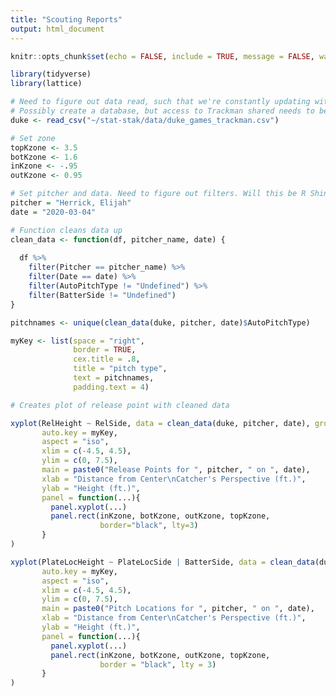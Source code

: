 ```yaml
---
title: "Scouting Reports"
output: html_document
---
```


```r
knitr::opts_chunk$set(echo = FALSE, include = TRUE, message = FALSE, warning = FALSE)
```

```r
library(tidyverse)
library(lattice)
```


```r
# Need to figure out data read, such that we're constantly updating with the Trackman shared 
# Possibly create a database, but access to Trackman shared needs to be constant. 
duke <- read_csv("~/stat-stak/data/duke_games_trackman.csv")
```

```r
# Set zone 
topKzone <- 3.5
botKzone <- 1.6
inKzone <- -.95
outKzone <- 0.95

# Set pitcher and data. Need to figure out filters. Will this be R Shiny?
pitcher = "Herrick, Elijah"
date = "2020-03-04"

# Function cleans data up
clean_data <- function(df, pitcher_name, date) {
  
  df %>% 
    filter(Pitcher == pitcher_name) %>% 
    filter(Date == date) %>% 
    filter(AutoPitchType != "Undefined") %>% 
    filter(BatterSide != "Undefined")
}
```


```r
pitchnames <- unique(clean_data(duke, pitcher, date)$AutoPitchType)

myKey <- list(space = "right",
              border = TRUE,
              cex.title = .8,
              title = "pitch type",
              text = pitchnames,
              padding.text = 4)

# Creates plot of release point with cleaned data

xyplot(RelHeight ~ RelSide, data = clean_data(duke, pitcher, date), groups = AutoPitchType,
       auto.key = myKey,
       aspect = "iso",
       xlim = c(-4.5, 4.5),
       ylim = c(0, 7.5),
       main = paste0("Release Points for ", pitcher, " on ", date), 
       xlab = "Distance from Center\nCatcher's Perspective (ft.)",
       ylab = "Height (ft.)",
       panel = function(...){
         panel.xyplot(...)
         panel.rect(inKzone, botKzone, outKzone, topKzone,
                    border="black", lty=3)
       }
)
```


```r
xyplot(PlateLocHeight ~ PlateLocSide | BatterSide, data = clean_data(duke, pitcher, date), groups = AutoPitchType,
       auto.key = myKey,
       aspect = "iso",
       xlim = c(-4.5, 4.5),
       ylim = c(0, 7.5),
       main = paste0("Pitch Locations for ", pitcher, " on ", date), 
       xlab = "Distance from Center\nCatcher's Perspective (ft.)",
       ylab = "Height (ft.)",
       panel = function(...){
         panel.xyplot(...)
         panel.rect(inKzone, botKzone, outKzone, topKzone,
                    border = "black", lty = 3)
       }
)
```





